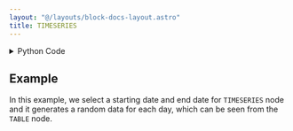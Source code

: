 ```yaml
---
layout: "@/layouts/block-docs-layout.astro"
title: TIMESERIES
---
```



<PythonDocsDisplay docstring={docstring} />

<details>
<summary>Python Code</summary>

```python
import numpy as np
from flojoy import flojoy, DataFrame
import pandas as pd
import traceback


@flojoy
def TIMESERIES(
    start_date: str = "2023-01-01", end_date: str = "2023-07-20"
) -> DataFrame:
    """The TIMESERIES node generates a random timeseries vector (as a DataFrame).

    Parameters
    ----------
    start_date : str
        The start date of the timeseries in the format 'YYYY:MM:DD'.
    end_date : str
        The end date of the timeseries in the format 'YYYY:MM:DD'.

    Returns
    -------
    DataFrame
        m: the resulting timeseries
    """

    try:
        # Set the random seed for reproducibility
        np.random.seed(42)

        # Generate random time series data
        start = pd.Timestamp(start_date)
        end = pd.Timestamp(end_date)
        num_days = (end - start).days + 1
        timestamps = pd.date_range(start=start, end=end, freq="D")
        data = np.random.randn(num_days)  # Random data points

        df = pd.DataFrame({"Timestamp": timestamps, "Data": data})

        return DataFrame(df=df)
    except Exception as e:
        print(traceback.format_exc())
        raise e

```

[Find this Flojoy Block on GitHub](https://github.com/flojoy-ai/blocks/blob/main/blocks/GENERATORS/SIMULATIONS/TIMESERIES/TIMESERIES.py)

</details>

## Example

<GetHelpWidget />

<AppDisplay app={app} blockName="TIMESERIES" client:visible />

In this example, we select a starting date and end date for `TIMESERIES` node and it generates a random data for each day, which can be seen from the `TABLE` node.
